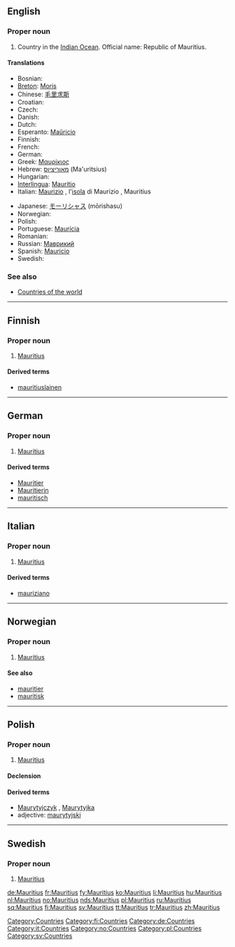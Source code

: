 {{wikipedia}}
==English==

===Proper noun===
{{en-proper noun}}

# Country in the [[Indian Ocean]]. Official name: Republic of Mauritius.

====Translations====
{{top}}
* Bosnian: {{t-|bs|Mauricijus|m}}
* [[Breton]]: [[Moris]]
* Chinese: [[毛里求斯]]
* Croatian: {{t-|hr|Mauricijus|m}}
* Czech: {{t-|cs|Mauricius|m}}
* Danish: {{t-|da|Mauritius}}
* Dutch: {{t-|nl|Mauritius}}
* Esperanto: [[Maŭricio]]
* Finnish: {{t+|fi|Mauritius}}
* French: {{t+|fr|Maurice}}
* German: {{t+|de|Mauritius}}
* Greek: [[Μαυρίκιος]] {{m}}
* Hebrew: [[מאוריציוס]] (Ma'uritsius)
* Hungarian: {{t+|hu|Mauritius}}
* [[Interlingua]]: [[Mauritio]]
* Italian: [[Maurizio]] {{f}}, l'[[isola]] di Maurizio {{f}}, Mauritius
{{mid}}
* Japanese: [[モーリシャス]] (mōrishasu)
* Norwegian: {{t-|no|Mauritius}}
* Polish: {{t+|pl|Mauritius}}
* Portuguese: [[Maurícia]]
* Romanian: {{t-|ro|Mauritius|n}}
* Russian: [[Маврикий]]
* Spanish: [[Mauricio]]
* Swedish: {{t+|sv|Mauritius}}
{{bottom}}

===See also===
* [[Appendix:Countries of the world|Countries of the world]]

[[Category:Countries]]

----

==Finnish==
{{wikipedia|lang=fi}}

===Proper noun===
{{fi-noun|proper=true}}

# [[#English|Mauritius]]

====Derived terms====
* [[mauritiuslainen]]

[[Category:fi:Countries]]

----

==German==
{{wikipedia|lang=de}}

===Proper noun===
{{infl|de|proper noun|g=n}}

# [[#English|Mauritius]]

====Derived terms====
* [[Mauritier]]
* [[Mauritierin]]
* [[mauritisch]]

[[Category:de:Countries]]

----

==Italian==
{{wikipedia|lang=it}}

===Proper noun===
{{infl|it|proper noun|g=m}}

# [[#English|Mauritius]]

====Derived terms====
* [[mauriziano]]

[[Category:it:Countries]]
----

==Norwegian==

===Proper noun===
{{infl|no|proper noun}}

# [[#English|Mauritius]]

====See also====
*[[mauritier]]
*[[mauritisk]]

[[Category:no:Countries]]

----
==Polish==

===Proper noun===
{{infl|pl|proper noun|g=m}}

# [[#English|Mauritius]]

====Declension====
{{pl-decl-noun-sing
|Mauritius
|Mauritiusa
|Mauritiusowi
|Mauritius
|Mauritiusem
|Mauritiusie
|Mauritiusie
}}

====Derived terms====
*[[Maurytyjczyk]] {{m}}, [[Maurytyjka]] {{f}}
*adjective: [[maurytyjski]]

[[Category:pl:Countries]]
----

==Swedish==

===Proper noun===
{{infl|sv|proper noun}}

# [[#English|Mauritius]]

[[Category:sv:Countries]]

[[de:Mauritius]]
[[fr:Mauritius]]
[[fy:Mauritius]]
[[ko:Mauritius]]
[[li:Mauritius]]
[[hu:Mauritius]]
[[nl:Mauritius]]
[[no:Mauritius]]
[[nds:Mauritius]]
[[pl:Mauritius]]
[[ru:Mauritius]]
[[sq:Mauritius]]
[[fi:Mauritius]]
[[sv:Mauritius]]
[[tt:Mauritius]]
[[tr:Mauritius]]
[[zh:Mauritius]]
